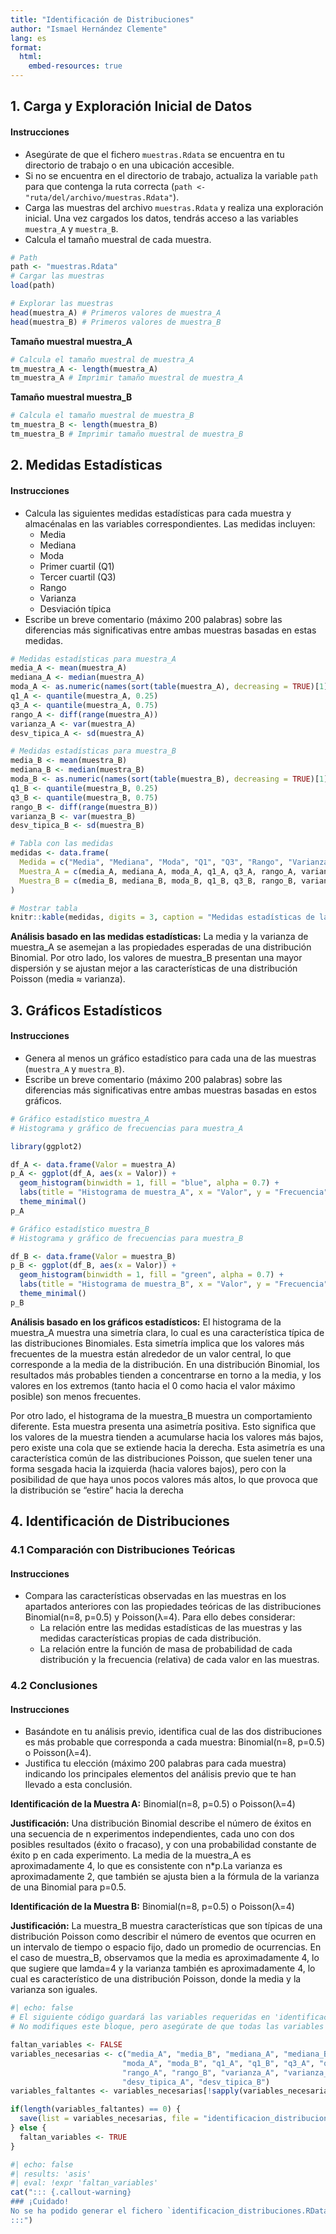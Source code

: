 ```yaml
---
title: "Identificación de Distribuciones"
author: "Ismael Hernández Clemente"
lang: es
format: 
  html:
    embed-resources: true
---
```


## 1. Carga y Exploración Inicial de Datos

::: {.callout-note collapse="true"}
#### Instrucciones
- Asegúrate de que el fichero `muestras.Rdata` se encuentra en tu directorio de trabajo o en una ubicación accesible. 
- Si no se encuentra en el directorio de trabajo, actualiza la variable `path` para que contenga la ruta correcta (`path <- "ruta/del/archivo/muestras.Rdata"`).
- Carga las muestras del archivo `muestras.Rdata` y realiza una exploración inicial. Una vez cargados los datos, tendrás acceso a las variables `muestra_A` y `muestra_B`.
- Calcula el tamaño muestral de cada muestra.
:::

```r
# Path
path <- "muestras.Rdata"
# Cargar las muestras
load(path)

# Explorar las muestras
head(muestra_A) # Primeros valores de muestra_A
head(muestra_B) # Primeros valores de muestra_B
```

**Tamaño muestral muestra_A**
```r
# Calcula el tamaño muestral de muestra_A
tm_muestra_A <- length(muestra_A)
tm_muestra_A # Imprimir tamaño muestral de muestra_A

```

**Tamaño muestral muestra_B**
```r
# Calcula el tamaño muestral de muestra_B
tm_muestra_B <- length(muestra_B)
tm_muestra_B # Imprimir tamaño muestral de muestra_B
```

## 2. Medidas Estadísticas

::: {.callout-note collapse="true"}
#### Instrucciones
- Calcula las siguientes medidas estadísticas para cada muestra y almacénalas en las variables correspondientes. Las medidas incluyen:
  - Media
  - Mediana
  - Moda
  - Primer cuartil (Q1)
  - Tercer cuartil (Q3)
  - Rango
  - Varianza
  - Desviación típica

- Escribe un breve comentario (máximo 200 palabras) sobre las diferencias más significativas entre ambas muestras basadas en estas medidas.

:::

```r
# Medidas estadísticas para muestra_A
media_A <- mean(muestra_A)
mediana_A <- median(muestra_A)
moda_A <- as.numeric(names(sort(table(muestra_A), decreasing = TRUE)[1]))
q1_A <- quantile(muestra_A, 0.25)
q3_A <- quantile(muestra_A, 0.75)
rango_A <- diff(range(muestra_A))
varianza_A <- var(muestra_A)
desv_tipica_A <- sd(muestra_A)

# Medidas estadísticas para muestra_B
media_B <- mean(muestra_B)
mediana_B <- median(muestra_B)
moda_B <- as.numeric(names(sort(table(muestra_B), decreasing = TRUE)[1]))
q1_B <- quantile(muestra_B, 0.25)
q3_B <- quantile(muestra_B, 0.75)
rango_B <- diff(range(muestra_B))
varianza_B <- var(muestra_B)
desv_tipica_B <- sd(muestra_B)

```

```r
# Tabla con las medidas
medidas <- data.frame(
  Medida = c("Media", "Mediana", "Moda", "Q1", "Q3", "Rango", "Varianza", "Desviación típica"),
  Muestra_A = c(media_A, mediana_A, moda_A, q1_A, q3_A, rango_A, varianza_A, desv_tipica_A),
  Muestra_B = c(media_B, mediana_B, moda_B, q1_B, q3_B, rango_B, varianza_B, desv_tipica_B)
)

# Mostrar tabla
knitr::kable(medidas, digits = 3, caption = "Medidas estadísticas de las muestras")
```

**Análisis basado en las medidas estadísticas:**
La media y la varianza de muestra_A se asemejan a las propiedades esperadas de una distribución Binomial. Por otro lado, los valores de muestra_B presentan una mayor dispersión y se ajustan mejor a las características de una distribución Poisson (media ≈ varianza).

## 3. Gráficos Estadísticos

::: {.callout-note collapse="true"}
#### Instrucciones
- Genera al menos un gráfico estadístico para cada una de las muestras (`muestra_A` y `muestra_B`). 
- Escribe un breve comentario (máximo 200 palabras) sobre las diferencias más significativas entre ambas muestras basadas en estos gráficos.
:::

```r
# Gráfico estadístico muestra_A
# Histograma y gráfico de frecuencias para muestra_A

library(ggplot2)

df_A <- data.frame(Valor = muestra_A)
p_A <- ggplot(df_A, aes(x = Valor)) +
  geom_histogram(binwidth = 1, fill = "blue", alpha = 0.7) +
  labs(title = "Histograma de muestra_A", x = "Valor", y = "Frecuencia") +
  theme_minimal()
p_A

```

```r
# Gráfico estadístico muestra_B
# Histograma y gráfico de frecuencias para muestra_B

df_B <- data.frame(Valor = muestra_B)
p_B <- ggplot(df_B, aes(x = Valor)) +
  geom_histogram(binwidth = 1, fill = "green", alpha = 0.7) +
  labs(title = "Histograma de muestra_B", x = "Valor", y = "Frecuencia") +
  theme_minimal()
p_B

```

**Análisis basado en los gráficos estadísticos:**
El histograma de la muestra_A muestra una simetría clara, lo cual es una característica típica de las distribuciones Binomiales. Esta simetría implica que los valores más frecuentes de la muestra están alrededor de un valor central, lo que corresponde a la media de la distribución. En una distribución Binomial, los resultados más probables tienden a concentrarse en torno a la media, y los valores en los extremos (tanto hacia el 0 como hacia el valor máximo posible) son menos frecuentes.

Por otro lado, el histograma de la muestra_B muestra un comportamiento diferente. Esta muestra presenta una asimetría positiva. Esto significa que los valores de la muestra tienden a acumularse hacia los valores más bajos, pero existe una cola que se extiende hacia la derecha. Esta asimetría es una característica común de las distribuciones Poisson, que suelen tener una forma sesgada hacia la izquierda (hacia valores bajos), pero con la posibilidad de que haya unos pocos valores más altos, lo que provoca que la distribución se "estire" hacia la derecha


## 4. Identificación de Distribuciones

### 4.1 Comparación con Distribuciones Teóricas

::: {.callout-note collapse="true"}
#### Instrucciones
- Compara las características observadas en las muestras en los apartados anteriores con las propiedades teóricas de las distribuciones Binomial(n=8, p=0.5) y Poisson(λ=4). Para ello debes considerar:
  - La relación entre las medidas estadísticas de las muestras y las medidas características propias de cada distribución.
  - La relación entre la función de masa de probabilidad de cada distribución y la frecuencia (relativa) de cada valor en las muestras.

:::


### 4.2 Conclusiones
::: {.callout-note collapse="true"}
#### Instrucciones
- Basándote en tu análisis previo, identifica cual de las dos distribuciones es más probable que corresponda a cada muestra: Binomial(n=8, p=0.5) o Poisson(λ=4).
- Justifica tu elección (máximo 200 palabras para cada muestra) indicando los principales elementos del análisis previo que te han llevado a esta conclusión.
:::

**Identificación de la Muestra A:** Binomial(n=8, p=0.5) o Poisson(λ=4)

**Justificación:**
Una distribución Binomial describe el número de éxitos en una secuencia de n experimentos independientes, cada uno con dos posibles resultados (éxito o fracaso), y con una probabilidad constante de éxito p en cada experimento. La media de la muestra_A es aproximadamente 4, lo que es consistente con n*p.La varianza es aproximadamente 2, que también se ajusta bien a la fórmula de la varianza de una Binomial para p=0.5.

**Identificación de la Muestra B:** Binomial(n=8, p=0.5) o Poisson(λ=4)

**Justificación:**
La muestra_B muestra características que son típicas de una distribución Poisson como describir el número de eventos que ocurren en un intervalo de tiempo o espacio fijo, dado un promedio de ocurrencias.
En el caso de muestra_B, observamos que la media es aproximadamente 4, lo que sugiere que lamda=4 y la varianza también es aproximadamente 4, lo cual es característico de una distribución Poisson, donde la media y la varianza son iguales.

```r
#| echo: false
# El siguiente código guardará las variables requeridas en 'identificacion_distribuciones.RData'
# No modifiques este bloque, pero asegúrate de que todas las variables necesarias existen

faltan_variables <- FALSE
variables_necesarias <- c("media_A", "media_B", "mediana_A", "mediana_B", 
                         "moda_A", "moda_B", "q1_A", "q1_B", "q3_A", "q3_B",
                         "rango_A", "rango_B", "varianza_A", "varianza_B",
                         "desv_tipica_A", "desv_tipica_B")
variables_faltantes <- variables_necesarias[!sapply(variables_necesarias, exists)]

if(length(variables_faltantes) == 0) {
  save(list = variables_necesarias, file = "identificacion_distribuciones.RData")
} else {
  faltan_variables <- TRUE
}
```

```r
#| echo: false
#| results: 'asis'
#| eval: !expr 'faltan_variables'
cat("::: {.callout-warning}
### ¡Cuidado!
No se ha podido generar el fichero `identificacion_distribuciones.RData` porque las siguientes variables no están definidas: `", paste(variables_faltantes, collapse = "`, `"), "`.
:::")
```
